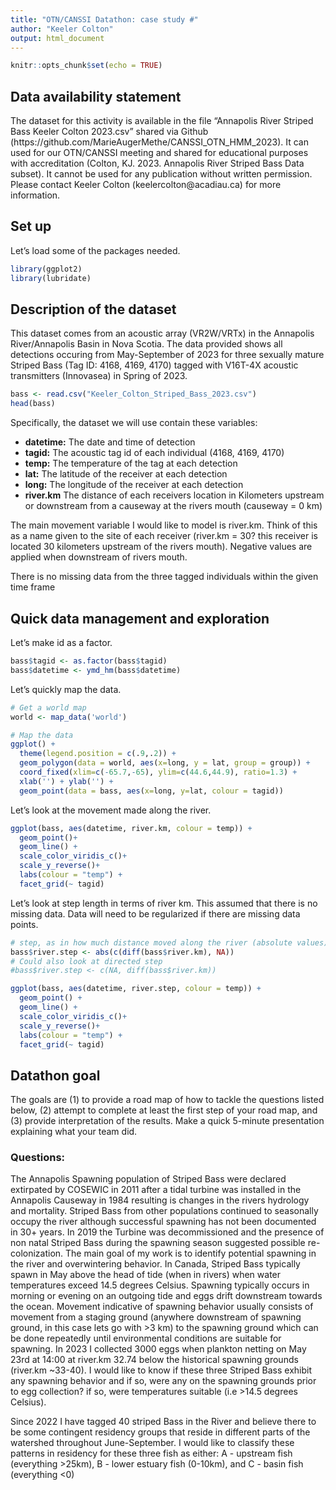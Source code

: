 ---
title: "OTN/CANSSI Datathon: case study #"
author: "Keeler Colton"
output: html_document
---

```{r setup, include=FALSE}
knitr::opts_chunk$set(echo = TRUE)
```

## Data availability statement

The dataset for this activity is available in the file "Annapolis River Striped Bass Keeler Colton 2023.csv" shared via Github (https://github.com/MarieAugerMethe/CANSSI_OTN_HMM_2023). It can used for our OTN/CANSSI meeting and shared for educational purposes with accreditation (Colton, KJ. 2023. Annapolis River Striped Bass Data subset). It cannot be used for any publication without written permission. Please contact Keeler Colton (keelercolton@acadiau.ca) for more information.

## Set up

Let's load some of the packages needed.

```{r}
library(ggplot2)
library(lubridate)
```


## Description of the dataset

This dataset comes from an acoustic array (VR2W/VRTx) in the Annapolis River/Annapolis Basin in Nova Scotia. The data provided shows all detections occuring from May-September of 2023 for three sexually mature Striped Bass (Tag ID: 4168, 4169, 4170) tagged with V16T-4X acoustic transmitters (Innovasea) in Spring of 2023.

```{r data.read}
bass <- read.csv("Keeler_Colton_Striped_Bass_2023.csv")
head(bass)
```

Specifically, the dataset we will use contain these variables:

- **datetime:** The date and time of detection
- **tagid:** The acoustic tag id of each individual (4168, 4169, 4170)
- **temp:** The temperature of the tag at each detection
- **lat:**  The latitude of the receiver at each detection
- **long:** The longitude of the receiver at each detection
- **river.km** The distance of each receivers location in Kilometers upstream or downstream from a causeway at the rivers mouth (causeway = 0 km)


The main movement variable I would like to model is river.km. Think of this as a name given to the site of each receiver (river.km = 30? this receiver is located 30 kilometers upstream of the rivers mouth). Negative values are applied when downstream of rivers mouth.

There is no missing data from the three tagged individuals within the given time frame


## Quick data management and exploration

Let's make id as a factor.

```{r}
bass$tagid <- as.factor(bass$tagid)
bass$datetime <- ymd_hm(bass$datetime)
```


Let's quickly map the data.

```{r data.vis}
# Get a world map
world <- map_data('world')

# Map the data
ggplot() +
  theme(legend.position = c(.9,.2)) +
  geom_polygon(data = world, aes(x=long, y = lat, group = group)) +
  coord_fixed(xlim=c(-65.7,-65), ylim=c(44.6,44.9), ratio=1.3) + 
  xlab('') + ylab('') +
  geom_point(data = bass, aes(x=long, y=lat, colour = tagid))
```



Let's look at the movement made along the river.

```{r}
ggplot(bass, aes(datetime, river.km, colour = temp)) + 
  geom_point()+
  geom_line() +
  scale_color_viridis_c()+
  scale_y_reverse()+
  labs(colour = "temp") +
  facet_grid(~ tagid)
```

Let's look at step length in terms of river km. This assumed that there is no missing data. Data will need to be regularized if there are missing data points.

```{r}
# step, as in how much distance moved along the river (absolute values)
bass$river.step <- abs(c(diff(bass$river.km), NA))
# Could also look at directed step
#bass$river.step <- c(NA, diff(bass$river.km))

ggplot(bass, aes(datetime, river.step, colour = temp)) + 
  geom_point() +
  geom_line() +
  scale_color_viridis_c()+
  scale_y_reverse()+
  labs(colour = "temp") +
  facet_grid(~ tagid)
```

## Datathon goal

The goals are (1) to provide a road map of how to tackle the questions listed below, (2) attempt to complete at least the first step of your road map, and (3) provide interpretation of the results. Make a quick 5-minute presentation explaining what your team did.

### Questions:


The Annapolis Spawning population of Striped Bass were declared extirpated by COSEWIC in 2011 after a tidal turbine was installed in the Annapolis Causeway in 1984 resulting is changes in the rivers hydrology and mortality. Striped Bass from other populations continued to seasonally occupy the river although successful spawning has not been documented in 30+ years. In 2019 the Turbine was decommissioned and the presence of non natal Striped Bass during the spawning season suggested possible re-colonization. The main goal of my work is to identify potential spawning in the river and overwintering behavior. In Canada, Striped Bass typically spawn in May above the head of tide (when in rivers) when water temperatures exceed 14.5 degrees Celsius. Spawning typically occurs in morning or evening on an outgoing tide and eggs drift downstream towards the ocean. Movement indicative of spawning behavior usually consists of movement from a staging ground (anywhere downstream of spawning ground, in this case lets go with >3 km) to the spawning ground which can be done repeatedly until environmental conditions are suitable for spawning. In 2023 I collected 3000 eggs when plankton netting on May 23rd at 14:00 at river.km 32.74 below the historical spawning grounds (river.km ~33-40). I would like to know if these three Striped Bass exhibit any spawning behavior and if so, were any on the spawning grounds prior to egg collection? if so, were temperatures suitable (i.e >14.5 degrees Celsius). 

Since 2022 I have tagged 40 striped Bass in the River and believe there to be some contingent residency groups that reside in different parts of the watershed throughout June-September. I would like to classify these patterns in residency for these three fish as either: A - upstream fish (everything >25km), B - lower estuary fish (0-10km), and C - basin fish (everything <0)


